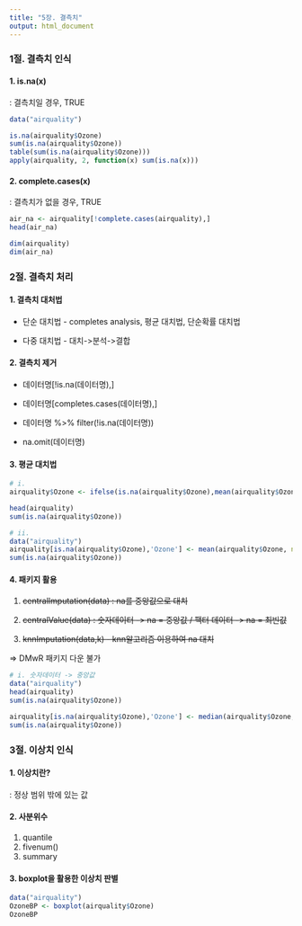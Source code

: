 ```yaml
---
title: "5장. 결측치"
output: html_document
---
```


### 1절. 결측치 인식

#### 1. is.na(x)

: 결측치일 경우, TRUE

```r
data("airquality")

is.na(airquality$Ozone)
sum(is.na(airquality$Ozone))
table(sum(is.na(airquality$Ozone)))
apply(airquality, 2, function(x) sum(is.na(x)))
```

#### 2. complete.cases(x)

: 결측치가 없을 경우, TRUE

```r
air_na <- airquality[!complete.cases(airquality),]
head(air_na)

dim(airquality)
dim(air_na)
```

### 2절. 결측치 처리

#### 1. 결측치 대처법

-   단순 대치법 - completes analysis, 평균 대치법, 단순확률 대치법

-   다중 대치법 - 대치-\>분석-\>결합

#### 2. 결측치 제거

-   데이터명[!is.na(데이터명),]

-   데이터명[completes.cases(데이터명),]

-   데이터명 %\>% filter(!is.na(데이터명))

-   na.omit(데이터명)

#### 3. 평균 대치법

```r
# i.
airquality$Ozone <- ifelse(is.na(airquality$Ozone),mean(airquality$Ozone, na.rm = T),airquality$Ozone)

head(airquality)
sum(is.na(airquality$Ozone))

# ii.
data("airquality")
airquality[is.na(airquality$Ozone),'Ozone'] <- mean(airquality$Ozone, na.rm = T)
sum(is.na(airquality$Ozone))
```

#### 4. 패키지 활용

1.  ~~centralImputation(data) : na를 중앙값으로 대치~~

2.  ~~centralValue(data) : 숫자데이터 -\> na = 중앙값 / 팩터 데이터 -\> na = 최빈값~~

3.  ~~knnImputation(data,k) - knn알고리즘 이용하여 na 대치~~

=\> DMwR 패키지 다운 불가

```r
# i. 숫자데이터 -> 중앙값
data("airquality")
head(airquality)
sum(is.na(airquality$Ozone))

airquality[is.na(airquality$Ozone),'Ozone'] <- median(airquality$Ozone, na.rm = T)
sum(is.na(airquality$Ozone))
```

### 3절. 이상치 인식

#### 1. 이상치란?

: 정상 범위 밖에 있는 값

#### 2. 사분위수

1.  quantile
2.  fivenum()
3.  summary

#### 3. boxplot을 활용한 이상치 판별

```r
data("airquality")
OzoneBP <- boxplot(airquality$Ozone)
OzoneBP
```
